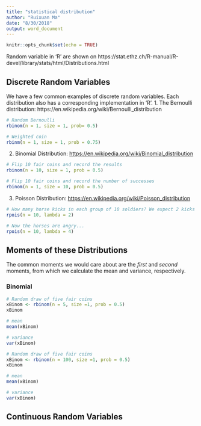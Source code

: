 ```yaml
---
title: "statistical distribution"
author: "Ruixuan Ma"
date: "8/30/2018"
output: word_document
---
```


```r
knitr::opts_chunk$set(echo = TRUE)
```

Random variable in 'R' are shown on
https://stat.ethz.ch/R-manual/R-devel/library/stats/html/Distributions.html

## Discrete Random Variables
We have a few common examples of discrete random variables. Each distribution also has a corresponding implementation in 'R'.
1. The Bernoulli distribution: https://en.wikipedia.org/wiki/Bernoulli_distribution
```r
# Random Bernoulli
rbinom(n = 1, size = 1, prob= 0.5)

# Weighted coin
rbinm(n = 1, size = 1, prob = 0.75)
```

2. Binomial Distribution: <https://en.wikipedia.org/wiki/Binomial_distribution>
```r
# Flip 10 fair coins and record the results
rbinom(n = 10, size = 1, prob = 0.5)

# Flip 10 fair coins and record the number of successes
rbinom(n = 1, size = 10, prob = 0.5)
```

3. Poisson Distribution: <https://en.wikipedia.org/wiki/Poisson_distribution>
```r
# How many horse kicks in each group of 10 soldiers? We expect 2 kicks
rpois(n = 10, lambda = 2)

# Now the horses are angry...
rpois(n = 10, lambda = 4)
```

## Moments of these Distributions
The common moments we would care about are the *first* and *second* moments, from which we calculate the mean and variance, respectively.

### Binomial
```r
# Random draw of five fair coins
xBinom <- rbinom(n = 5, size =1, prob = 0.5)
xBinom

# mean
mean(xBinom)

# variance 
var(xBinom)

# Random draw of five fair coins
xBinom <- rbinom(n = 100, size =1, prob = 0.5)
xBinom

# mean
mean(xBinom)

# variance 
var(xBinom)
```












## Continuous Random Variables
